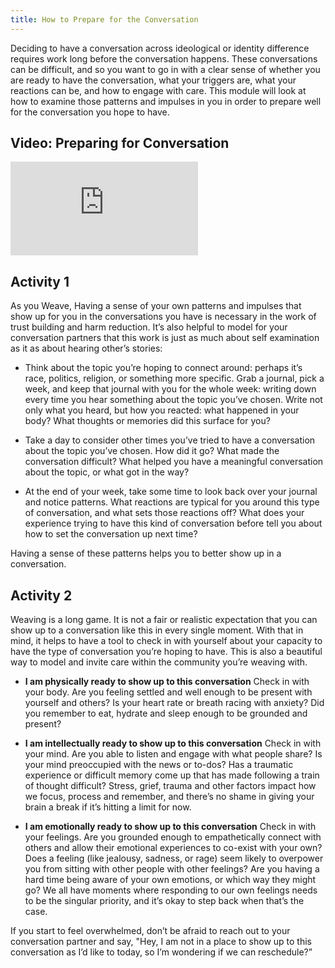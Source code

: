 ```yaml
---
title: How to Prepare for the Conversation
---
```


Deciding to have a conversation across ideological or identity difference requires work long before the conversation happens. These conversations can be difficult, and so you want to go in with a clear sense of whether you are ready to have the conversation, what your triggers are, what your reactions can be, and how to engage with care. This module will look at how to examine those patterns and impulses in you in order to prepare well for the conversation you hope to have.

## Video: Preparing for Conversation

<Embed src="https://player.vimeo.com/video/797452351" />

## Activity 1

As you Weave, Having a sense of your own patterns and impulses that show up for you in the conversations you have is necessary in the work of trust building and harm reduction. It’s also helpful to model for your conversation partners that this work is just as much about self examination as it as about hearing other’s stories:

- Think about the topic you’re hoping to connect around: perhaps it’s race, politics, religion, or something more specific. Grab a journal, pick a week, and keep that journal with you for the whole week: writing down every time you hear something about the topic you’ve chosen. Write not only what you heard, but how you reacted: what happened in your body? What thoughts or memories did this surface for you? 

- Take a day to consider other times you’ve tried to have a conversation about the topic you’ve chosen. How did it go? What made the conversation difficult? What helped you have a meaningful conversation about the topic, or what got in the way?

- At the end of your week, take some time to look back over your journal and notice patterns. What reactions are typical for you around this type of conversation, and what sets those reactions off? What does your experience trying to have this kind of conversation before tell you about how to set the conversation up next time? 

Having a sense of these patterns helps you to better show up in a conversation.

## Activity 2

Weaving is a long game. It is not a fair or realistic expectation that you can show up to a conversation like this in every single moment. With that in mind, it helps to have a tool to check in with yourself about your capacity to have the type of conversation you’re hoping to have.  This is also a beautiful way to model and invite care within the community you’re weaving with.

- **I am physically ready to show up to this conversation**
  Check in with your body. Are you feeling settled and well enough to be present with yourself and others? Is your heart rate or breath racing with anxiety? Did you remember to eat, hydrate and sleep enough to be grounded and present?

- **I am intellectually ready to show up to this conversation**
  Check in with your mind. Are you able to listen and engage with what people share? Is your mind preoccupied with the news or to-dos? Has a traumatic experience or difficult memory come up that has made following a train of thought difficult? Stress, grief, trauma and other factors impact how we focus, process and remember, and there’s no shame in giving your brain a break if it’s hitting a limit for now.

- **I am emotionally ready to show up to this conversation**
  Check in with your feelings. Are you grounded enough to empathetically connect with others and allow their emotional experiences to co-exist with your own? Does a feeling (like jealousy, sadness, or rage) seem likely to overpower you from sitting with other people with other feelings? Are you having a hard time being aware of your own emotions, or which way they might go? We all have moments where responding to our own feelings needs to be the singular priority, and it’s okay to step back when that’s the case.

If you start to feel overwhelmed, don’t be afraid to reach out to your conversation partner and say, "Hey, I am not in a place to show up to this conversation as I’d like to today, so I’m wondering if we can reschedule?” 

